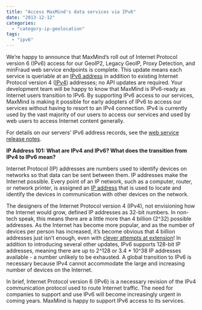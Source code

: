 ```yaml
---
title: "Access MaxMind's data services via IPv6"
date: "2013-12-12"
categories:
  - "category-ip-geolocation"
tags:
  - "ipv6"
---
```


We’re happy to announce that MaxMind’s roll out of Internet Protocol version 6
(IPv6) access for our GeoIP2, Legacy GeoIP, Proxy Detection, and minFraud web
service endpoints is complete. This update means each service is queriable at an
[IPv6 address](https://en.wikipedia.org/wiki/IPv6_address) in addition to
existing Internet Protocol version 4
([IPv4](https://en.wikipedia.org/wiki/IPv4)) addresses; no API updates are
required. Your development team will be happy to know that MaxMind is IPv6-ready
as Internet users transition to IPv6. By supporting IPv6 access to our services,
MaxMind is making it possible for early adopters of IPv6 to access our services
without having to resort to an IPv4 connection. IPv4 is currently used by the
vast majority of our users to access our services and used by web users to
access Internet content generally.

For details on our servers’ IPv6 address records, see the
[web service release notes](https://dev.maxmind.com/release-note/adding-ipv6-access-for-web-endpoints/).

**IP Address 101: What are IPv4 and IPv6? What does the transition from IPv4 to
IPv6 mean?**

Internet Protocol (IP) addresses are numbers used to identify devices on
networks so that data can be sent between them. IP addresses make the Internet
possible. Every point of an IP network, such as a computer, router, or network
printer, is assigned an [IP address](https://en.wikipedia.org/wiki/IP_address)
that is used to locate and identify the devices in communication with other
devices on the network.

The designers of the Internet Protocol version 4 (IPv4), not envisioning how the
Internet would grow, defined IP addresses as 32-bit numbers. In non-tech speak,
this means there are a little more than 4 billion (2^32) possible addresses. As
the Internet has become more popular, and as the number of devices per person
has increased, it’s become obvious that 4 billion addresses just isn’t enough,
even with
[clever attempts at extension](https://en.wikipedia.org/wiki/IPv4_address_exhaustion#Early_mitigation_efforts)!
In addition to introducing several other updates, IPv6 supports 128-bit IP
addresses, meaning there are up to 2^128 or 3.4 \* 10^38 IP addresses
available - a number unlikely to be exhausted. A global transition to IPv6 is
necessary because IPv4 cannot accommodate the large and increasing number of
devices on the Internet.

In brief, Internet Protocol version 6 (IPv6) is a necessary revision of the IPv4
communication protocol used to route Internet traffic. The need for companies to
support and use IPv6 will become increasingly urgent in coming years. MaxMind is
happy to support IPv6 access to its services.
